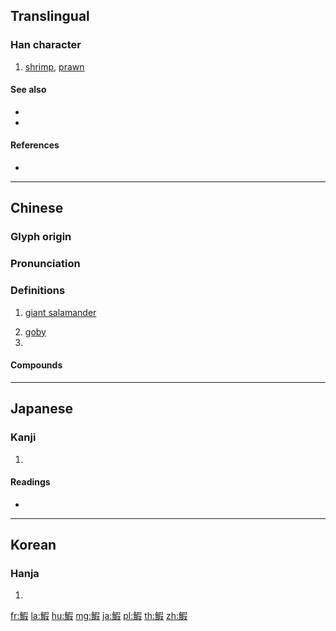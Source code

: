 {{character info/new}}
==Translingual==

===Han character===
{{Han char|rn=195|rad=魚|as=09|sn=20|four=|canj=NFRSE|ids=⿰魚叚}}

# [[shrimp]], [[prawn]]

====See also====
* {{l|mul|sc=Hani|虾}}
* {{l|mul|sc=Hani|蝦}}

====References====
* {{Han ref|kx=1475.100|dkj=46346|dj=2006.340|hdz=74704.050|uh=9C15|ud=39957}}

----

==Chinese==
{{zh-forms|s=𫚥}}

===Glyph origin===
{{Han etym}}

===Pronunciation===
{{zh-pron
|m=xiā
|c=haa1
|mc=y
|oc=y
|cat=n
}}

===Definitions===
{{zh-hanzi}}

# {{zh-obsolete}} [[giant salamander]]
# [[goby]]
# {{zh-alt-form|蝦|shrimp; prawn; lobster}}

====Compounds====
{{zh-der|鰕魚|鰕虎魚}}

----

==Japanese==

===Kanji===
{{ja-kanji|grade=|rs=魚09}}

# {{defn|lang=ja|sort=魚09}}

====Readings====
* {{ja-readings|on=[[か]] (ka)|kun=[[えび]] (ebi)}}

----

==Korean==

===Hanja===
{{ko-hanja|hangeul=하|eumhun=|rv=ha|mr=ha|y=ha}}

# {{defn|lang=ko|sort=魚09}}

[[fr:鰕]]
[[la:鰕]]
[[hu:鰕]]
[[mg:鰕]]
[[ja:鰕]]
[[pl:鰕]]
[[th:鰕]]
[[zh:鰕]]